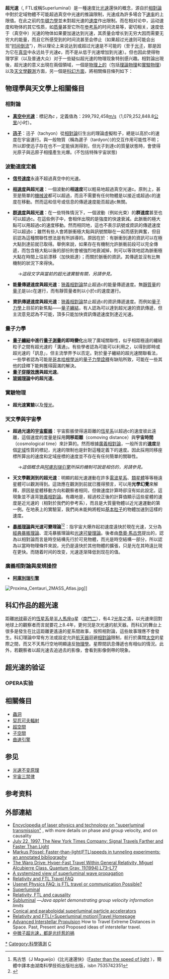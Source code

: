 
{{noteTA
|G1=Physics}}
'''超光速'''（{{lang-en|Faster-Than-Light}}, FTL或稱Superluminal）是一種速度比[[光速|光速]]還快的概念，源自於[[相對論|相對論]]中對於定域物體不可能超過真空中光速的推論限制，光速成為許多場合下[[速率|速率]]的上限值。在此之前的[[牛頓力學|牛頓力學]]並未對超光速的[[速度|速度]]作出限制。而在相对论中，运动速度和物体的其它性质，如[[质量|质量]]甚至它所在[[参考系|参考系]]的时间流易等，密切相关，速度低于（真空中）光速的物体如果要加速达到光速，其质量会增长到无穷大因而需要无穷大的能量，而且它所感受到的时间流甚至会停止（如果超过光速则可能会出现“[[时间倒流|时间倒流]]”），所以理论上来说达到或超过光速是不可能的（至于[[光子|光子]]，那是因为它在[[真空|真空]]中永远处于光速'''''c'''''，而不是从低于光速增加到光速）。但也因此使得物理学家（以及普通大众）对于一些疑似超光速的物理现象特别感兴趣。相對論出現後，超光速的意义出現在兩個領域，一個是[[物理學|物理上的]]（包括[[理論物理|理論物理]]和[[實驗物理|實驗物理]]）以及[[天文學|天文學觀測]]方面，另一個是[[科幻|科幻方面]]，將相關條目條列如下：

== 物理學與天文學上相關條目 ==
===相對論===
*'''[[光速|真空中光速]]'''：標記為<math>c\,</math>，定義值為：299,792,458[[米每秒|m/s]]（1,079,252,848.8[[公里|公里]]/小时）。

*'''[[迅子|迅子]]'''：迅子（tachyon）從[[相對論|相對論]]衍生出的理論虛擬粒子，總是以高於c的速度在宇宙運行。與一般物質（稱為遲子（tardyon）)的交互作用可能性不明；所以即使迅子存在也不一定能偵測得到，但光子到達c的質量狀態時，會使得光原子與迅原子相撞產生光爆。(不包括特殊宇宙狀態)

===波動速度定義===
*'''[[信号速度|信号速度]]'''永遠不超過真空中的光速。

*'''[[相速度|相速度]]與超光速'''：一個波動的'''相速度'''可以輕易地超過真空光速c。原則上，甚至是簡單的[[機械波|機械波]]都可以超過，而且不需要有任何物體是以接近或超過c的速度在移動。然而這和信号或信息的傳遞速度能否超過c無關。

*'''[[群速度|群速度]]與超光速'''：在一些特殊情況下，一個波動（例如光束）的'''群速度'''甚至也可以超過c。在這些例子中，會相伴出現的是強度的快速衰減。此脈衝的極大點可以用超過c的速度移動。然而相同地，這也不表示訊號或資訊的傳遞速度可以超過c；雖然有些人會將脈衝極大點與訊號關聯在一起而感到興奮，但目前認為這種關聯性想法是有所誤導的。原因在於：有脈衝到達的資訊可以在極大點到達前就已取得。舉例來說，如果存在有機制允許脈衝前段可以完全傳遞，而包含極大點以後的部份則會被強烈地衰減掉，則可以等效地認為脈衝極大點在時間上往前漂移（加快抵達）；而關於脈衝的資訊，其傳遞並沒有比無機制的狀況下來得快。
:→''這段文字與當前的超光速實驗有關，另請參見。''

*'''能量傳遞速度與超光速'''：[[狹義相對論|狹義相對論]]禁止超過c的能量傳遞速度。無[[靜質量|靜質量]]的[[量子|量子]]是以c在運行，而有靜質量者則以小於c的速度運行。

*'''資訊傳遞速度與超光速'''：[[狹義相對論|狹義相對論]]禁止超過c的資訊傳遞速度。而例如[[量子力學|量子力學]]上目前的新焦點——[[量子纏結|量子纏結]]，有人認為可以達到超光速的資訊傳遞，但主流意見認為不可能，頂多只能加快資訊傳遞速度到達近光速。

===量子力學===
* '''[[量子纏結|量子纏結]]中進行[[量子測量|量子測量]]的即時變化'''出現了廣域關聯性，似乎相距極遠的纏結粒子之間有超光速的「溝通」。有些學者認為可能可以利用之，以得到即時或超光速的「訊息」，但主流學界予以否定。對於量子纏結的超光速關聯看法，一些學者認為可能是[[哥本哈根學派|哥本哈根學派]]的[[量子力學詮釋|量子力學詮釋]]有缺陷所致，可能在一些其他的詮釋下能夠獲得圓滿的解決。
* '''[[量子穿隧效應|量子穿隧效應]]與超光速'''。
* '''[[玻姆理論|玻姆理論]]中的超光速'''。

===實驗物理===
*'''超光速實驗'''以及[[慢光|慢光]]。

===天文學與宇宙學===
{{seealso|超光速運動}}

*'''超過光速的[[宇宙膨脹|宇宙膨脹]]'''：宇宙膨脹使得遠距離的[[恆星系|恆星系]]以超過c的速度彼此遠離，這個速度的度量是採用'''同移距離'''（comoving distance）與'''宇宙時間'''（cosmological time）來計算的。然而根據[[廣義相對論|廣義相對論]]，一般所言的'''速度'''是個[[定域|定域]]性質的標記，光速的限制也是針對這種定義下的速度。因此採用同移座標所算出的速度和定域座標的速度並不存在有任何簡單的關聯性。
:→''這個概念與[[阿庫別瑞引擎|阿庫別瑞引擎]]所採的機制可說是相仿的，另請參見。''

*'''天文學觀測到的超光速'''：明顯的超光速運動在許多[[電波星系|電波星系]]、[[類星體|類星體]]等等極遠星體可以觀測得到。這效應在觀測到前就已獲得預言，可以用'''光學幻覺'''來解釋，原因是星體移動方向和觀察者相同，但做速度計算時卻沒有如此設定。這現象並不違背[[狹義相對論|狹義相對論]]。有趣地是，經過校正後的計算值顯示這些星體的速度是近光速的（相對於我們的參考系），而且是大質量物體以近光速運動的第一例。在地表上的實驗室，我們尚未能夠將輕如[[基本粒子|基本粒子]]的物體加速到這樣的速度。

*'''[[暴脹理論|暴脹理論]]與光速可變理論'''<ref>馬古悠（J Magueijo）《比光速還快》（[http://www.amazon.com/Faster-Than-Speed-Light-Speculation/dp/0738205257 Faster than the speed of light] {{Wayback|url=http://www.amazon.com/Faster-Than-Speed-Light-Speculation/dp/0738205257 |date=20210131173018 }}），簡體中譯本由湖南科學技術出版社出版，isbn 7535742351</ref><ref>{{cite web |url=http://www.books.com.tw/exep/prod/booksfile.php?item=0010245872 |title=存档副本 |accessdate=2007年6月21日 |deadurl=yes |archiveurl=https://web.archive.org/web/20070527065121/http://www.books.com.tw/exep/prod/booksfile.php?item=0010245872 |archivedate=2007年5月27日 |df= }}</ref>：指宇宙大爆炸起初速度遠快於現在光速，又分為[[暴脹理論|經典暴脹理論]]、混沌暴脹理論和[[光速可變理論|光速可變理論]]。後者由[[喬奧·馬古悠|喬奧·馬古悠]]提出的，認為以相對論而言是時空結構先行於可見物體，而光是時空結構一部分，所以認為以當時物理條件來說，光仍是遠快於其他物體的擴張，只是光在其時遠比現在更快。而随着时间的改变，光速逐渐降低到现在的值。

===廣義相對論與度規操控===
*'''[[阿庫別瑞引擎|阿庫別瑞引擎]]'''

[[Image:Proxima_Centauri_2MASS_Atlas.jpg|right]]]]

== 科幻作品的超光速 ==
距離[[地球|地球]]最近的[[恆星系|恆星系]]是[[半人馬座|半人馬座]]α星（[[南門二|南門二]]），有4.2[[光年|光年]]之遙，以光速來回對地球上的觀察者而言就要花上8.4年，更何況是次光速的航天器。而科幻的舞台上很多是發生在比這距離更遙遠的星系間故事，按照相對論，這些故事理應不會發生。科幻理論中常有方法或設定允許[[航天器|航天器]]迴避[[相對論|相對論]]限制，航行於廣闊[[太空|太空]]的星際之間，而又不天馬行空地明顯違反[[物理學|物理學]]。星際間訊息傳遞也有相似的情況。此外，若觀察者以超光速去追過去的影像，會看到影像倒帶的現象。

== 超光速的验证 ==
=== OPERA实验 ===
{{main|OPERA实验}}

==相關條目==
*[[蟲洞|蟲洞]]
*[[契忍可夫輻射|契忍可夫輻射]]
*[[超空間|超空間]]
*[[子空間|子空間]]
*[[曲速引擎|曲速引擎]]

==参见==
* [[光速不变原理|光速不变原理]]
* [[宇宙三禁律|宇宙三禁律]]

==参考资料==
{{reflist}}

==外部連結==
*[http://www.rp-photonics.com/superluminal_transmission.html Encyclopedia of laser physics and technology on "superluminal transmission"] {{Wayback|url=http://www.rp-photonics.com/superluminal_transmission.html |date=20210507080130 }}, with more details on phase and group velocity, and on causality
*[https://web.archive.org/web/20081227055453/http://dustbunny.physics.indiana.edu/~dzierba/HonorsF97/Week1/NYTJuly22.html July 22, 1997, The New York Times Company: Signal Travels Farther and Faster Than Light]
*[https://web.archive.org/web/20100123191247/http://www.aei-potsdam.mpg.de/~mpoessel/Physik/FTL/tunnelingftl.html Markus Pössel: Faster-than-light(FTL)speeds in tunneling experiments: an annotated bibliography]
*[https://web.archive.org/web/20110718140515/http://www.yellowknife.com/warp/ The Warp Drive: Hyper-Fast Travel Within General Relativity, Miguel Alcubierre Class. Quantum Grav. 11(1994),L73–L77]
*[http://www.eleceng.adelaide.edu.au/personal/dabbott/publications/PIE_withayachumnankul2010.pdf A systemized view of superluminal wave propagation] {{Wayback|url=http://www.eleceng.adelaide.edu.au/personal/dabbott/publications/PIE_withayachumnankul2010.pdf |date=20190323042931 }}
*[http://www.physicsguy.com/ftl/index.html Relativity and FTL Travel FAQ] {{Wayback|url=http://www.physicsguy.com/ftl/index.html |date=20210226130822 }}
*[https://www.webcitation.org/5lLRguF0I?url=http://math.ucr.edu/home/baez/physics/Relativity/SpeedOfLight/FTL.html Usenet Physics FAQ: is FTL travel or communication Possible?]
*[http://scienceworld.wolfram.com/physics/Superluminal.html Superluminal] {{Wayback|url=http://scienceworld.wolfram.com/physics/Superluminal.html |date=20210428121607 }}
*[http://www.theculture.org/rich/sharpblue/archives/000089.html Relativity, FTL and causality] {{Wayback|url=http://www.theculture.org/rich/sharpblue/archives/000089.html |date=20151230082925 }}
*[http://www.netspace.net.au/~gregegan/APPLETS/20/20.html Subluminal] {{Wayback|url=http://www.netspace.net.au/~gregegan/APPLETS/20/20.html |date=20080906224857 }}—''Java applet demonstrating group velocity information limits''
*[https://web.archive.org/web/20090429103409/http://petar-bosnic-petrus.com/science-articles/conical-and-paraboloidal-superluminal-particle-accelerators Conical and paraboloidal superluminal particle accelerators]
*[http://www.physicsguy.com/ftl/ Relativity and FTL(=Superluminal motion)Travel Homepage] {{Wayback|url=http://www.physicsguy.com/ftl/ |date=20050306185149 }}
*[http://www.ovalecotech.ca Advanced Interstellar Propulsion] {{Wayback|url=http://www.ovalecotech.ca/ |date=20210427082353 }} How to Travel Extreme Distances in Space. Past, Present and Proposed ideas of interstellar travel.
* [http://news.xinhuanet.com/world/2012-02/25/c_122752331.htm 中微子超光速，都是光纤惹的祸] {{Wayback|url=http://news.xinhuanet.com/world/2012-02/25/c_122752331.htm |date=20160404063005 }}

[[Category:超光速|*]]
[[Category:科學猜測|Category:科學猜測]]
[[Category:科幻|C]]